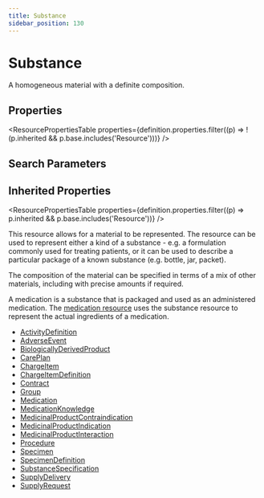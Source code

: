 ```yaml
---
title: Substance
sidebar_position: 130
---
```



# Substance

A homogeneous material with a definite composition.

<Tabs queryString="section">
  <TabItem value="schema" label="Schema" default>

## Properties

<ResourcePropertiesTable
  properties={definition.properties.filter((p) => !(p.inherited && p.base.includes('Resource')))}
/>

## Search Parameters

<SearchParamsTable searchParams={definition.searchParameters} />

## Inherited Properties

<ResourcePropertiesTable properties={definition.properties.filter((p) => p.inherited && p.base.includes('Resource'))} />

  </TabItem>
  <TabItem value="usage" label="Usage">
<div> <a name="scope"></a> <p> This resource allows for a material to be represented. The resource can be used to represent either a kind of a  substance - e.g. a formulation commonly used for treating patients, or it can be used to describe a particular package of a known substance (e.g. bottle, jar, packet).  </p>   <p> The composition of the material can be specified in terms of a mix of other materials, including with precise amounts if required. </p> </div>
  </TabItem>
  <TabItem value="relationships" label="Relationships">
<div>  <a name="bnr"></a>   <p> A medication is a substance that is packaged and used as an administered medication.  The <a href="/docs/api/fhir/resources/medication">medication resource</a> uses the substance resource to represent  the actual ingredients of a medication. </p> </div>
  </TabItem>

  <TabItem value="referencedBy" label="Referenced By">
<ul><li><a href="/docs/api/fhir/resources/activitydefinition">ActivityDefinition</a></li>
<li><a href="/docs/api/fhir/resources/adverseevent">AdverseEvent</a></li>
<li><a href="/docs/api/fhir/resources/biologicallyderivedproduct">BiologicallyDerivedProduct</a></li>
<li><a href="/docs/api/fhir/resources/careplan">CarePlan</a></li>
<li><a href="/docs/api/fhir/resources/chargeitem">ChargeItem</a></li>
<li><a href="/docs/api/fhir/resources/chargeitemdefinition">ChargeItemDefinition</a></li>
<li><a href="/docs/api/fhir/resources/contract">Contract</a></li>
<li><a href="/docs/api/fhir/resources/group">Group</a></li>
<li><a href="/docs/api/fhir/resources/medication">Medication</a></li>
<li><a href="/docs/api/fhir/resources/medicationknowledge">MedicationKnowledge</a></li>
<li><a href="/docs/api/fhir/resources/medicinalproductcontraindication">MedicinalProductContraindication</a></li>
<li><a href="/docs/api/fhir/resources/medicinalproductindication">MedicinalProductIndication</a></li>
<li><a href="/docs/api/fhir/resources/medicinalproductinteraction">MedicinalProductInteraction</a></li>
<li><a href="/docs/api/fhir/resources/procedure">Procedure</a></li>
<li><a href="/docs/api/fhir/resources/specimen">Specimen</a></li>
<li><a href="/docs/api/fhir/resources/specimendefinition">SpecimenDefinition</a></li>
<li><a href="/docs/api/fhir/resources/substancespecification">SubstanceSpecification</a></li>
<li><a href="/docs/api/fhir/resources/supplydelivery">SupplyDelivery</a></li>
<li><a href="/docs/api/fhir/resources/supplyrequest">SupplyRequest</a></li></ul>
  </TabItem>
</Tabs>

